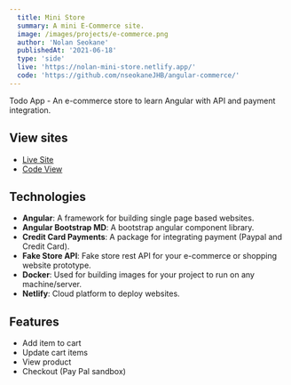 ```yaml
---
  title: Mini Store
  summary: A mini E-Commerce site.
  image: /images/projects/e-commerce.png
  author: 'Nolan Seokane'
  publishedAt: '2021-06-18'
  type: 'side'
  live: 'https://nolan-mini-store.netlify.app/'
  code: 'https://github.com/nseokaneJHB/angular-commerce/'
---
```


Todo App - An e-commerce store to learn Angular with API and payment
integration.

## View sites

- [Live Site](https://nolan-mini-store.netlify.app/)
- [Code View](https://github.com/nseokaneJHB/angular-commerce/)

## Technologies

- **Angular**: A framework for building single page based websites.
- **Angular Bootstrap MD**: A bootstrap angular component library.
- **Credit Card Payments**: A package for integrating payment (Paypal and Credit
  Card).
- **Fake Store API**: Fake store rest API for your e-commerce or shopping
  website prototype.
- **Docker**: Used for building images for your project to run on any
  machine/server.
- **Netlify**: Cloud platform to deploy websites.

## Features

- Add item to cart
- Update cart items
- View product
- Checkout (Pay Pal sandbox)
